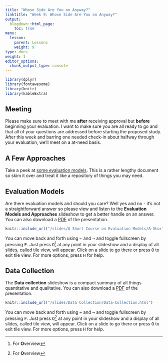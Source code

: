```yaml
---
title: "Whose Side Are You on Anyway?"
linktitle: "Week 9: Whose Side Are You on Anyway?"
output:
  blogdown::html_page:
    toc: true
menu:
  lesson:
    parent: Lessons
    weight: 9
type: docs
weight: 1
editor_options: 
  chunk_output_type: console
---
```


<style>
  .hvr-sweep-to-left {
    display: inline-block;
    vertical-align: middle;
    -webkit-transform: perspective(1px) translateZ(0);
    transform: perspective(1px) translateZ(0);
    box-shadow: 0 0 1px rgba(0, 0, 0, 0);
    position: relative;
    -webkit-transition-property: color;
    transition-property: color;
    -webkit-transition-duration: 0.25s;
    transition-duration: 0.25s;
  }

.hvr-sweep-to-left:before {
  content: "";
  position: absolute;
  z-index: -1;
  top: 0;
  left: 0;
  right: 0;
  bottom: 0;
  background: #006269;
    -webkit-transform: scaleX(0);
  transform: scaleX(0);
  -webkit-transform-origin: 100% 50%;
  transform-origin: 100% 50%;
  -webkit-transition-property: transform;
  transition-property: transform;
  -webkit-transition-duration: 0.3s;
  transition-duration: 0.3s;
  -webkit-transition-timing-function: ease-out;
  transition-timing-function: ease-out;
}

.hvr-sweep-to-left:hover, .hvr-sweep-to-left:focus, .hvr-sweep-to-left:active {
  color: white;
}

.hvr-sweep-to-left:hover:before, .hvr-sweep-to-left:focus:before, .hvr-sweep-to-left:active:before {
  -webkit-transform: scaleX(1);
  transform: scaleX(1);
}
</style>
  
```r
library(dplyr)
library(fontawesome)
library(knitr)
library(kableExtra)
```

## Meeting
Please make sure to meet with me **after** receiving approval but **before** beginning your evaluation. I want to make sure you are all ready to go and that all of your questions are addressed before starting the proposed study. After this week and barring one needed check-in about halfway through your evaluation, we'll meet on a at-need basis.

## A Few Approaches
Take a peek at [some evaluation models](/handouts/Some Evaluation Models.pdf){target="_blank"}. This is a rather lengthy document so skim it over and treat it like a repository of things you may need. 

## Evaluation Models

Are there evaluation models and should you care? Well yes and no - it's not a straightforward answer so please view and listen to the **Evaluation Models and Approaches** slideshow to get a better handle on an answer. You can also download a [PDF](/slides/A Short Course on Evaluation Models/A Short Course on Evaluation Models.pdf){target="_blank"} of the presentation. 

```r
knitr::include_url("/slides/A Short Course on Evaluation Models/A-Short-Course-on-Evaluation-Models.html")
```

You can move back and forth using <kbd>←</kbd> and <kbd>→</kbd> and toggle fullscreen by pressing <kbd>F</kbd>. Just press <kbd>O</kbd>^[For **O**verview] at any point in your slideshow and a display of all slides, called tile view, will appear. Click on a slide to go there or press <kbd>O</kbd> to exit tile view. For more options, press <kbd>H</kbd> for help.

## Data Collection

The **Data collection** slideshow is a compact summary of all things quantitative and qualitative. You can also download a [PDF](/slides/Data Collection/Data Collection.pdf){target="_blank"} of the presentation. 

```r
knitr::include_url("/slides/Data Collection/Data-Collection.html")
```

You can move back and forth using <kbd>←</kbd> and <kbd>→</kbd> and toggle fullscreen by pressing <kbd>F</kbd>. Just press <kbd>O</kbd>^[For **O**verview] at any point in your slideshow and a display of all slides, called tile view, will appear. Click on a slide to go there or press <kbd>O</kbd> to exit tile view. For more options, press <kbd>H</kbd> for help.

